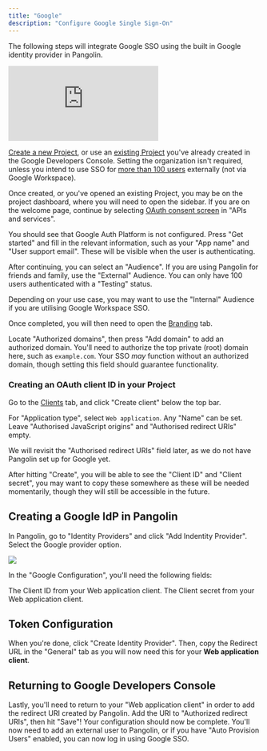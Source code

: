 ```yaml
---
title: "Google"
description: "Configure Google Single Sign-On"
---
```


The following steps will integrate Google SSO using the built in Google identity provider in Pangolin.

<iframe
  className="w-full aspect-video rounded-xl mb-10"
  src="https://www.youtube.com/embed/Xh4sl-9wK2I?si=hQvKusR-YPzGnP73"
  title="YouTube video player"
  frameBorder="0"
  allow="accelerometer; autoplay; clipboard-write; encrypted-media; gyroscope; picture-in-picture"
  allowFullScreen
></iframe>


<Accordion title="How to create and set up a Google Project from scratch">

[Create a new Project](https://console.cloud.google.com/projectcreate), or use an [existing Project](https://console.developers.google.com/) you've already created in the Google Developers Console. Setting the organization isn't required, unless you intend to use SSO for [more than 100 users](https://support.google.com/cloud/answer/13464323) externally (not via Google Workspace).

Once created, or you've opened an existing Project, you may be on the project dashboard, where you will need to open the sidebar. If you are on the welcome page, continue by selecting [OAuth consent screen](https://console.cloud.google.com/auth/overview) in "APIs and services".

You should see that Google Auth Platform is not configured. Press "Get started" and fill in the relevant information, such as your "App name" and "User support email". These will be visible when the user is authenticating.

After continuing, you can select an "Audience". If you are using Pangolin for friends and family, use the "External" Audience. You can only have 100 users authenticated with a "Testing" status.

<Note>
Depending on your use case, you may want to use the "Internal" Audience if you are utilising Google Workspace SSO.
</Note>

Once completed, you will then need to open the [Branding](https://console.cloud.google.com/auth/branding) tab.

Locate "Authorized domains", then press "Add domain" to add an authorized domain. You'll need to authorize the top private (root) domain here, such as `example.com`. Your SSO *may* function without an authorized domain, though setting this field should guarantee functionality.

### Creating an OAuth client ID in your Project

Go to the [Clients](https://console.cloud.google.com/auth/clients) tab, and click "Create client" below the top bar.

For "Application type", select `Web application`. Any "Name" can be set. Leave "Authorised JavaScript origins" and "Authorised redirect URIs" empty.

<Note>
We will revisit the "Authorised redirect URIs" field later, as we do not have Pangolin set up for Google yet.
</Note>

After hitting "Create", you will be able to see the "Client ID" and "Client secret", you may want to copy these somewhere as these will be needed momentarily, though they will still be accessible in the future.
</Accordion>

## Creating a Google IdP in Pangolin

In Pangolin, go to "Identity Providers" and click "Add Indentity Provider". Select the Google provider option.

<Frame>
  <img src="/images/create-google-idp.png" />
</Frame>

In the "Google Configuration", you'll need the following fields:

<ResponseField name="Client ID" type="string" required>
  The Client ID from your Web application client.
</ResponseField>

<ResponseField name="Client Secret" type="string" required>
  The Client secret from your Web application client.
</ResponseField>

## Token Configuration

When you're done, click "Create Identity Provider". Then, copy the Redirect URL in the "General" tab as you will now need this for your **Web application client**.

## Returning to Google Developers Console

Lastly, you'll need to return to your "Web application client" in order to add the redirect URI created by Pangolin. Add the URI to "Authorized redirect URIs", then hit "Save"! Your configuration should now be complete. You'll now need to add an external user to Pangolin, or if you have "Auto Provision Users" enabled, you can now log in using Google SSO.
